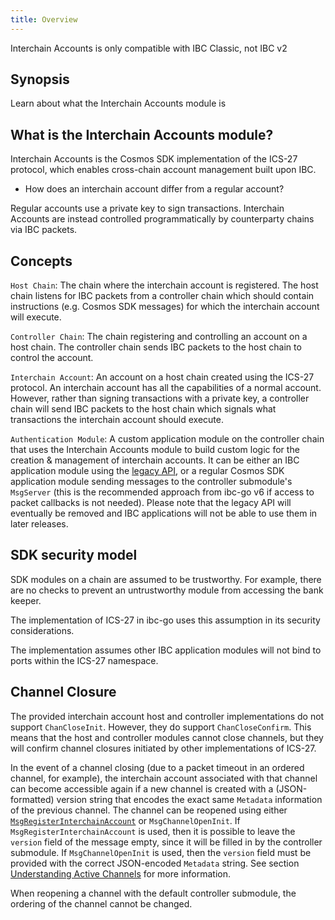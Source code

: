 ```yaml
---
title: Overview
---
```


<Warning>
  Interchain Accounts is only compatible with IBC Classic, not IBC v2
</Warning>

## Synopsis

Learn about what the Interchain Accounts module is

## What is the Interchain Accounts module?

Interchain Accounts is the Cosmos SDK implementation of the ICS-27 protocol, which enables cross-chain account management built upon IBC.

- How does an interchain account differ from a regular account?

Regular accounts use a private key to sign transactions. Interchain Accounts are instead controlled programmatically by counterparty chains via IBC packets.

## Concepts

`Host Chain`: The chain where the interchain account is registered. The host chain listens for IBC packets from a controller chain which should contain instructions (e.g. Cosmos SDK messages) for which the interchain account will execute.

`Controller Chain`: The chain registering and controlling an account on a host chain. The controller chain sends IBC packets to the host chain to control the account.

`Interchain Account`: An account on a host chain created using the ICS-27 protocol. An interchain account has all the capabilities of a normal account. However, rather than signing transactions with a private key, a controller chain will send IBC packets to the host chain which signals what transactions the interchain account should execute.

`Authentication Module`: A custom application module on the controller chain that uses the Interchain Accounts module to build custom logic for the creation & management of interchain accounts. It can be either an IBC application module using the [legacy API](/ibc/v10.1.x/apps/interchain-accounts/legacy/keeper-api), or a regular Cosmos SDK application module sending messages to the controller submodule's `MsgServer` (this is the recommended approach from ibc-go v6 if access to packet callbacks is not needed). Please note that the legacy API will eventually be removed and IBC applications will not be able to use them in later releases.

## SDK security model

SDK modules on a chain are assumed to be trustworthy. For example, there are no checks to prevent an untrustworthy module from accessing the bank keeper.

The implementation of ICS-27 in ibc-go uses this assumption in its security considerations.

The implementation assumes other IBC application modules will not bind to ports within the ICS-27 namespace.

## Channel Closure

The provided interchain account host and controller implementations do not support `ChanCloseInit`. However, they do support `ChanCloseConfirm`.
This means that the host and controller modules cannot close channels, but they will confirm channel closures initiated by other implementations of ICS-27.

In the event of a channel closing (due to a packet timeout in an ordered channel, for example), the interchain account associated with that channel can become accessible again if a new channel is created with a (JSON-formatted) version string that encodes the exact same `Metadata` information of the previous channel. The channel can be reopened using either [`MsgRegisterInterchainAccount`](/ibc/v10.1.x/apps/interchain-accounts/messages#msgregisterinterchainaccount) or `MsgChannelOpenInit`. If `MsgRegisterInterchainAccount` is used, then it is possible to leave the `version` field of the message empty, since it will be filled in by the controller submodule. If `MsgChannelOpenInit` is used, then the `version` field must be provided with the correct JSON-encoded `Metadata` string. See section [Understanding Active Channels](/ibc/v10.1.x/apps/interchain-accounts/active-channels#understanding-active-channels) for more information.

When reopening a channel with the default controller submodule, the ordering of the channel cannot be changed.
